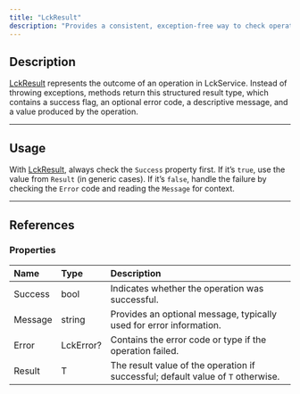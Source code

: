 ```yaml
---
title: "LckResult"
description: "Provides a consistent, exception-free way to check operation success, retrieve results, and handle errors in LCK."
---
```


## Description

[LckResult](/api-reference/lckresult) represents the outcome of an operation in LckService. Instead of throwing exceptions, methods return this structured result type, which contains a success flag, an optional error code, a descriptive message, and a value produced by the operation.

---

## Usage

With [LckResult](/api-reference/lckresult), always check the `Success` property first. If it’s `true`, use the value from `Result` (in generic cases). If it’s `false`, handle the failure by checking the `Error` code and reading the `Message` for context.

---

## References

### Properties

| Name    | Type      | Description                                                                      |
| :------ | :-------- | :------------------------------------------------------------------------------- |
| Success | bool      | Indicates whether the operation was successful.                                  |
| Message | string    | Provides an optional message, typically used for error information.              |
| Error   | LckError? | Contains the error code or type if the operation failed.                         |
| Result  | T         | The result value of the operation if successful; default value of `T` otherwise. |